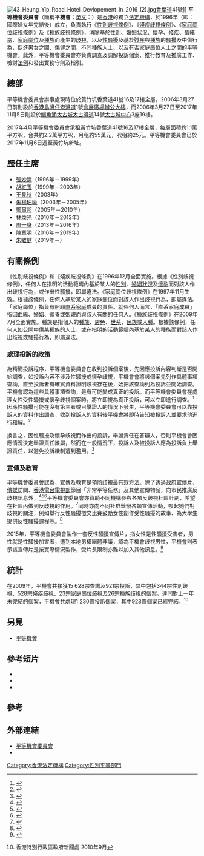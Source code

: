 {{multiple issues|
{{advert|time=2018-03-16T04:24:53+00:00}}
{{copyedit|time=2018-03-16T04:24:53+00:00}}
{{inappropriate tone|time=2018-03-16T04:24:53+00:00}}
{{newsrelease|time=2018-03-16T04:24:53+00:00}}
}}
{{Infobox organization
|name = 平等機會委員會<br>Equal Opportunities Commission
|bgcolor = 
|fgcolor = 
|image = Equal Opportunities Commission.svg
|image_border = 
|size = 
|alt = 
|caption = 
|map = 
|msize = 
|malt = 
|mcaption = 
|abbreviation = EOC
|motto = 
|formation = 1996年5月
|founder = 
|extinction = 
|type = 
|status = 
|purpose = 
|headquarters = {{HK}}[[香港島|香港島]][[黃竹坑|黃竹坑]][[香葉道|香葉道]]41號16及17樓
|location = 
|region_served = 
|membership = 
|language = 
|leader_title = 主席
|leader_name = [[朱敏健|朱敏健]]
|main_organ = 
|parent_organization = 
|affiliations = 
|num_staff = 
|num_volunteers = 
|budget = 
|website = [http://www.eoc.org.hk 平等機會委員會]
|remarks = 
}}
[[File:43_Heung_Yip_Road_Hotel_Devlopement_in_2016_(2).jpg|thumb]][[香葉道|香葉道]]41號]]
'''平等機會委員會'''（簡稱'''平機會'''；[[英文|英文]]：{{lang|en|'''E'''qual '''O'''pportunities '''C'''ommission，[[縮寫|縮寫]]：'''EOC'''}}）是[[香港|香港]]的獨立[[香港法定機構|法定機構]]，於1996年（即：國際婦女年完結後）成立，負責執行《[[性別歧視條例|性別歧視條例]]》、《[[殘疾歧視條例|殘疾歧視條例]]》、《[[家庭崗位歧視條例|家庭崗位歧視條例]]》及《[[種族歧視條例|種族歧視條例]]》，消除基於[[性別歧視|性別]]、[[婚姻狀況|婚姻狀況]]、[[懷孕|懷孕]]、[[殘疾|殘疾]]、[[情緒病|情緒病]]、[[家庭崗位|家庭崗位]]及[[種族歧視|種族]]而產生的[[歧視|歧視]]，以及[[性騷擾|性騷擾]]及基於[[殘疾|殘疾]]與[[種族|種族]]的[[騷擾|騷擾]]及中傷行為，促進男女之間、傷健之間、不同種族人士、以及有否家庭崗位人士之間的平等機會。此外，平等機會委員會亦負責調查及調解投訴個案、推行教育及推廣工作、檢討[[香港法例|法例]]和發出實務守則及指引。

== 總部 ==

平等機會委員會辦事處現時位於黃竹坑香葉道41號16及17樓全層，2006年3月27日前則設於[[香港島|香港島]][[灣仔|灣仔]][[港灣道|港灣道]]1號[[會展廣場辦公大樓|會展廣場辦公大樓]]，而2006年3月27日至2017年11月5日則設於[[鰂魚涌|鰂魚涌]][[太古城|太古城]][[太古灣道|太古灣道]]14號[[太古城中心|太古城中心]]3座19樓。

2017年4月平等機會委員會承租黃竹坑香葉道41號16及17樓全層，每層面積約1.1萬平方呎，合共約2.2萬平方呎，月租約55萬元，呎租約25元。平等機會委員會已於2017年11月6日遷至黃竹坑新址。

== 歷任主席 ==

* [[張妙清|張妙清]]（1996年－1999年）
* [[胡紅玉|胡紅玉]]（1999年－2003年）
* [[王見秋|王見秋]]（2003年）
* [[朱楊珀瑜|朱楊珀瑜]]（2003年－2005年）
* [[鄧爾邦|鄧爾邦]]（2005年－2010年）
* [[林煥光|林煥光]]（2010年－2013年）
* [[周一嶽|周一嶽]]（2013年－2016年）
* [[陳章明|陳章明]]（2016年－2019年）
* [[朱敏健|朱敏健]]（2019年－）

== 有關條例 ==

《性別歧視條例》和《殘疾歧視條例》在1996年12月全面實施。根據《性別歧視條例》，任何人在指明的活動範疇內基於某人的[[性別|性別]]、[[婚姻狀況|婚姻狀況]]及[[懷孕|懷孕]]而對該人作出歧視行為，或作出性騷擾，即屬違法。《家庭崗位歧視條例》在1997年11月生效。根據該條例，任何人基於某人的[[家庭崗位|家庭崗位]]而對該人作出歧視行為，即屬違法。「家庭崗位」指負有照顧[[直系家庭|直系家庭]]成員的責任。就任何人而言，「直系家庭成員」指因血緣、婚姻、領養或姻親而與該人有關的任何人。《種族歧視條例》在2009年7月全面實施。種族是指個人的[[種族|種族]]、[[膚色|膚色]]、[[世系|世系]]、[[民族|民族]]或[[人種|人種]]。根據該條例，任何人如公開中傷某種族的人士，或在指明的活動範疇內基於某人的種族而對該人作出歧視或騷擾行為，即屬違法。

=== 處理投訴的政策 ===

為精簡投訴程序，平等機會委員會在收到投訴個案後，先因應投訴內容判斷是否開始調查，如投訴內容不涉及性騷擾或懷孕歧視，平機會會將該個案先列作具體事項查詢，直至投訴者有確實資料證明歧視存在後，始把該查詢列為投訴並開始調查。平機會認為這些具體事項查詢，是有可能變成真正的投訴。而平等機會委員會在處理女性受性騷擾或懷孕歧視個案時，將立即視為真正投訴，可以立即進行調查。<REF>
{{Cite web |url=http://www.eoc.org.hk/EOC/GraphicsFolder/InforCenter/Papers/StatisticContent.aspx?ItemID=12824#10 |title=由2008年8月1日起，關乎由平機會執行的歧視條例（涉及性別歧視條例的性騷擾及懷孕歧視投訴除外）的具體查詢將易名為「具體查詢 (準投訴)」以反映其性質及有機會變成真正投訴的可能。 |accessdate=2015年6月24日 |archive-date=2015年6月24日 |archive-url=https://web.archive.org/web/20150624155413/http://www.eoc.org.hk/EOC/GraphicsFolder/InforCenter/Papers/StatisticContent.aspx?ItemID=12824#10 |dead-url=no }}
</REF>因應性騷擾可能在沒有第三者或目擊證人的情況下發生，平等機會委員會可以靠投訴人的資料作出調查，收到投訴人的資料後平機會將即時告知被投訴人並要求他進行和解。<REF>
{{Cite web |url=http://cthr.ctgoodjobs.hk/article/show_article.aspx/1045-14824-%E6%80%A7%E5%88%A5%E6%AD%A7%E8%A6%96%E6%A2%9D%E4%BE%8B-%E7%9A%84%E6%8A%95%E8%A8%B4%E5%80%8B%E6%A1%88%E2%80%93%E6%80%A7%E9%A8%B7%E6%93%BE |title=《性別歧視條例》的投訴個案–性騷擾 |accessdate=2015-06-24 |archive-date=2015-07-07 |archive-url=https://web.archive.org/web/20150707085135/http://cthr.ctgoodjobs.hk/article/show_article.aspx/1045-14824-%E6%80%A7%E5%88%A5%E6%AD%A7%E8%A6%96%E6%A2%9D%E4%BE%8B-%E7%9A%84%E6%8A%95%E8%A8%B4%E5%80%8B%E6%A1%88%E2%80%93%E6%80%A7%E9%A8%B7%E6%93%BE |dead-url=no }}
</REF>

換言之，因性騷擾及懷孕歧視而作出的投訴，舉證責任在答辯人，否則平機會會因應情況決定舉證責任誰屬，然而在一般情況下，投訴人及被投訴人應為投訴負上舉證責任，以避免投訴機制遭到濫用。<ref>{{Cite web |url=http://www.eoc.org.hk/EOC/Upload/UserFiles/File/CHP/CHPC_201312.pdf |title=處理投訴程序 - 給投訴人的參考資料 |accessdate=2015-06-25 |archive-date=2016-03-04 |archive-url=https://web.archive.org/web/20160304190125/http://www.eoc.org.hk/EOC/Upload/UserFiles/File/CHP/CHPC_201312.pdf |dead-url=no }}</ref>

=== 宣傳及教育 ===

平等機會委員會認為，宣傳及教育是預防歧視最有效方法。除了透過[[政府宣傳片|政府宣傳片]]、[[傳媒|傳媒]]訪問、[[香港電台電視部|香港電台電視部]]節目「非常平等任務」及其他宣傳物品，向市民推廣反歧視訊息外，<ref>{{Cite web |url=http://www.eoc.org.hk/eoc/graphicsfolder/showcontent.aspx?content=interviews |title=平等機會委員會：專訪 |accessdate=2015-06-24 |archive-date=2015-07-02 |archive-url=https://web.archive.org/web/20150702001702/http://www.eoc.org.hk/eoc/GraphicsFolder/showcontent.aspx?content=Interviews |dead-url=no }}</ref><ref>{{Cite web |url=http://www.eoc.org.hk/eoc/graphicsfolder/inforcenter/mediacentre/videoapilist.aspx |title=平等機會委員會：電視宣傳片 |accessdate=2015-06-24 |archive-date=2015-07-02 |archive-url=https://web.archive.org/web/20150702013548/http://www.eoc.org.hk/eoc/GraphicsFolder/inforcenter/mediacentre/VideoApiList.aspx |dead-url=no }}</ref><ref>{{Cite web |url=http://www.eoc.org.hk/eoc/graphicsfolder/inforcenter/mediacentre/videolist.aspx |title=平等機會委員會：非常平等任務 |accessdate=2015-06-24 |archive-date=2015-07-02 |archive-url=https://web.archive.org/web/20150702011911/http://www.eoc.org.hk/eoc/GraphicsFolder/inforcenter/mediacentre/VideoList.aspx |dead-url=no }}</ref>平等機會委員會亦資助不同機構參與各項反歧視社區計劃，希望在社區內做到反歧視的作用。<ref>{{Cite web |url=http://www.eoc.org.hk/eoc/graphicsfolder/showcontent.aspx?content=eoc%20funding%20programme |title=平等機會社會參與資助計劃 |accessdate=2015-06-24 |archive-date=2015-07-02 |archive-url=https://web.archive.org/web/20150702000619/http://www.eoc.org.hk/eoc/graphicsfolder/showcontent.aspx?content=eoc%20funding%20programme |dead-url=no }}</ref>同時亦向不同社群舉辦各類宣傳活動，喚起她們對歧視的關注，例如舉行反性騷擾徵文比賽鼓勵女性創作受性騷擾的故事、為大學生提供反性騷擾課程等。<ref>{{Cite web |url=http://www.eoc.org.hk/EOC/GraphicsFolder/ShowContent.aspx?ItemID=7866&mode=cc |title=平等機會委員會：《性別歧視條例》之修訂 (2008年10月14日) |accessdate=2015年6月24日 |archive-date=2015年7月4日 |archive-url=https://web.archive.org/web/20150704164846/http://www.eoc.org.hk/EOC/GraphicsFolder/ShowContent.aspx?ItemID=7866&mode=cc |dead-url=no }}</REF>

2015年，平等機會委員會製作一套反性騷擾宣傳片，指女性是性騷擾受害者，男性就是性騷擾加害者，遭到本地男權團體非議，認為平機會歧視男性，平機會則表示該宣傳片是按實際情況製作，受片長限制亦難以加入其他訊息。<ref>{{Cite news |url=http://hk.apple.nextmedia.com/news/art/20151202/19396183 |title=平機會反駁歧視男性指控 |accessdate=2018-05-13 |archive-date=2017-10-23 |archive-url=https://web.archive.org/web/20171023150045/http://hk.apple.nextmedia.com/news/art/20151202/19396183 |dead-url=no }}</ref>

== 統計 ==

在2009年，平機會共接獲15 628宗查詢及921宗投訴，其中包括344宗性別歧視、528宗殘疾歧視、23宗家庭崗位歧視及26宗種族歧視的個案。連同對上一年未完結的個案，平機會共處理1 230宗投訴個案，其中928宗個案已經完結。<ref>{{Cite web |url=http://www.gov.hk/tc/about/abouthk/factsheets/index.htm |title=GovHK 香港政府一站通：香港便覽  平等機會委員會 |last=(www.gov.hk) |first=GovHK |accessdate=2018-05-13 |language=zh-hk |archive-date=2010-10-07 |archive-url=https://web.archive.org/web/20101007112148/http://www.gov.hk/tc/about/abouthk/factsheets/index.htm |dead-url=no }} 香港特別行政區政府新聞處 2010年9月</ref>

== 另見 ==

* [[平等機會|平等機會]]

== 參考短片 ==

* {{Cite web |url=https://www.youtube.com/watch?v=gm2DOX7Xv1k |title=亞洲政策組 - 香港有問題？ 第155集「平機會的工作是甚麽?」 |accessdate=2018-05-13 |language=en |archive-date=2020-05-05 |archive-url=https://web.archive.org/web/20200505015433/https://www.youtube.com/watch?v=gm2DOX7Xv1k&gl=US&hl=en |dead-url=no }}
* {{Cite web |url=https://www.youtube.com/watch?v=Rla_zjNFaIc |title=亞洲政策組 - 香港有問題？ 第156集「同性平權如何處理? / 如何爭取性小眾平等權利」 |accessdate=2018-05-13 |language=en |archive-date=2020-05-03 |archive-url=https://web.archive.org/web/20200503185658/https://www.youtube.com/watch?v=Rla_zjNFaIc&gl=US&hl=en |dead-url=no }}
* {{Cite web |url=https://www.youtube.com/watch?v=a43QUwDYNtk |title=亞洲政策組 - 香港有問題？ 第157集「教育不全面 平等不存在?」 |accessdate=2018-05-13 |language=en |archive-date=2020-04-29 |archive-url=https://web.archive.org/web/20200429171136/https://www.youtube.com/watch?v=a43QUwDYNtk&gl=US&hl=en |dead-url=no }}

== 參考 ==

<references/>

== 外部連結 ==

* [http://www.eoc.org.hk 平等機會委員會] {{Wayback|url=http://www.eoc.org.hk/ |date=20150624111121 }}
* {{youtube|user=HKEOC}}

{{香港公營機構}}

[[Category:香港法定機構|Category:香港法定機構]]
[[Category:性別平等部門|Category:性別平等部門]]